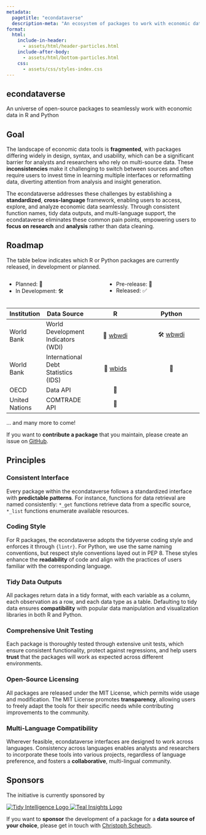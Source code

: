 ```yaml
---
metadata:
  pagetitle: "econdataverse"
  description-meta: "An ecosystem of packages to work with economic data in R and Python."
format: 
  html:
    include-in-header: 
      - assets/html/header-particles.html
    include-after-body: 
      - assets/html/bottom-particles.html
    css:
      - assets/css/styles-index.css
---
```


::: {#particles-js}
::: {#particles-text}
## econdataverse

An universe of open-source packages to seamlessly work with economic data in R and Python

:::
:::

::: {#index-text}
## Goal

 The landscape of economic data tools is **fragmented**, with packages differing widely in design, syntax, and usability, which can be a significant barrier for analysts and researchers who rely on multi-source data. These **inconsistencies** make it challenging to switch between sources and often require users to invest time in learning multiple interfaces or reformatting data, diverting attention from analysis and insight generation. 

 The econdataverse addresses these challenges by establishing a **standardized**, **cross-language** framework, enabling users to access, explore, and analyze economic data seamlessly. Through consistent function names, tidy data outputs, and multi-language support, the econdataverse eliminates these common pain points, empowering users to **focus on research** and **analysis** rather than data cleaning.

## Roadmap

The table below indicates which R or Python packages are currently released, in development or planned.

:::: {.columns}
::: {.column width="50%"}
- Planned: 📝
- In Development: 🛠️
:::
::: {.column width="50%"}
- Pre-release: 🚀
- Released: ✅
:::
:::: 

:::: {.table-wrapper}
| Institution    | Data Source                         | R                                                        | Python                                                    |
|----------------|-------------------------------------|:--------------------------------------------------------:|:---------------------------------------------------------:|
| World Bank     | World Development Indicators (WDI)  | 🚀 [wbwdi](https://github.com/tidy-intelligence/r-wbwdi) | 🛠️ [wbwdi](https://github.com/tidy-intelligence/py-wbwdi) |
| World Bank     | International Debt Statistics (IDS) | 🚀 [wbids](https://github.com/Teal-Insights/r-wbids)     | 📝                                                        |
| OECD           | Data API                            | 📝                                                       |                                                           |
| United Nations | COMTRADE API                        | 📝                                                       |                                                           |
::::

... and many more to come! 

If you want to **contribute a package** that you maintain, please create an issue on [GitHub](https://github.com/tidy-intelligence/econdataverse/issues).

## Principles

### Consistent Interface 

Every package within the econdataverse follows a standardized interface with **predictable patterns**. For instance, functions for data retrieval are named consistently: `*_get` functions retrieve data from a specific source, `*_list` functions enumerate available resources.

### Coding Style

For R packages, the econdataverse adopts the tidyverse coding style and enforces it through `{lintr}`. For Python, we use the same naming conventions, but respect style conventions layed out in PEP 8. These styles enhance the **readability** of code and align with the practices of users familiar with the corresponding language. 

### Tidy Data Outputs

All packages return data in a tidy format, with each variable as a column, each observation as a row, and each data type as a table. Defaulting to tidy data ensures **compatibility** with popular data manipulation and visualization libraries in both R and Python. 

### Comprehensive Unit Testing

Each package is thoroughly tested through extensive unit tests, which ensure consistent functionality, protect against regressions, and help users **trust** that the packages will work as expected across different environments.

### Open-Source Licensing

All packages are released under the MIT License, which permits wide usage and modification. The MIT License promotes **transparency**, allowing users to freely adapt the tools for their specific needs while contributing improvements to the community.

### Multi-Language Compatibility

Wherever feasible, econdataverse interfaces are designed to work across languages. Consistency across languages enables analysts and researchers to incorporate these tools into various projects, regardless of language preference, and fosters a **collaborative**, multi-lingual community.

## Sponsors 

The initiative is currently sponsored by

<div class="sponsor-logos">
  <a href="https://www.tidy-intelligence.com" target="_blank">
    <img src="assets/img/logo-tidy-intelligence.png" alt="Tidy Intelligence Logo" class="logo">
  </a>
  <a href="https://www.tealemery.com/" target="_blank">
    <img src="assets/img/logo-teal-insights.png" alt="Teal Insights Logo" class="logo">
  </a>
</div>

If you want to **sponsor** the development of a package for a **data source of your choice**, please get in touch with [Christoph Scheuch](https://www.tidy-intelligence.com/contact.html#get-in-touch).

:::
